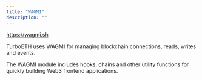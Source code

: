 ```yaml
---
title: "WAGMI"
description: ""
---
```


https://wagmi.sh

TurboETH uses WAGMI for managing blockchain connections, reads, writes and events.

The WAGMI module includes hooks, chains and other utility functions for quickly building Web3 frontend applications.
